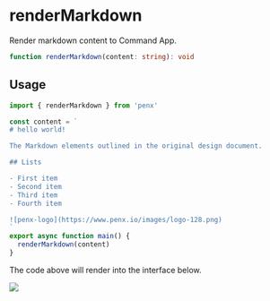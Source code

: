 # renderMarkdown

Render markdown content to Command App.

```ts
function renderMarkdown(content: string): void
```

## Usage

```ts
import { renderMarkdown } from 'penx'

const content = `
# hello world!

The Markdown elements outlined in the original design document.

## Lists

- First item
- Second item
- Third item
- Fourth item

![penx-logo](https://www.penx.io/images/logo-128.png)
`
export async function main() {
  renderMarkdown(content)
}
```

The code above will render into the interface below.

![](/images/render-markdown.png)
